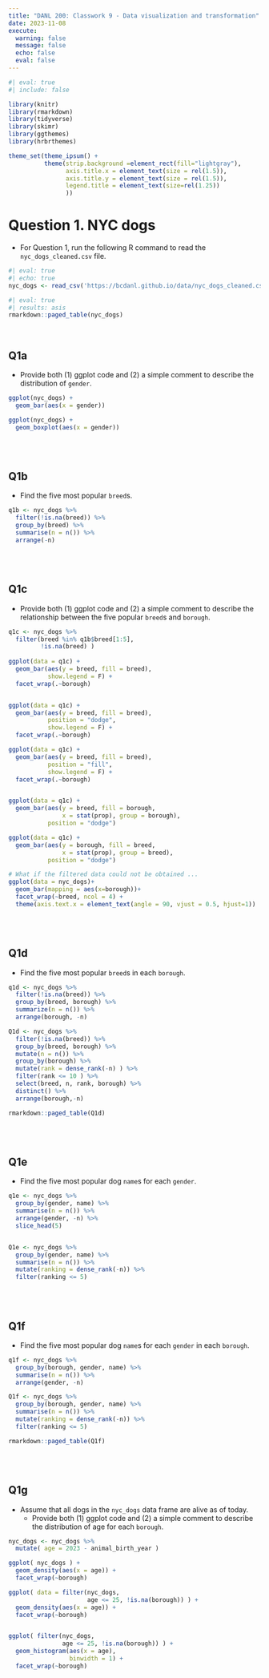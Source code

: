 ```yaml
---
title: "DANL 200: Classwork 9 - Data visualization and transformation"
date: 2023-11-08
execute: 
  warning: false
  message: false
  echo: false
  eval: false
---
```

```r
#| eval: true
#| include: false

library(knitr)
library(rmarkdown)
library(tidyverse)
library(skimr)
library(ggthemes)
library(hrbrthemes)

theme_set(theme_ipsum() +
          theme(strip.background =element_rect(fill="lightgray"),
                axis.title.x = element_text(size = rel(1.5)),
                axis.title.y = element_text(size = rel(1.5)),
                legend.title = element_text(size=rel(1.25))
                ))
```

# Question 1. NYC dogs

- For Question 1, run the following R command to read the `nyc_dogs_cleaned.csv` file.

```r
#| eval: true
#| echo: true
nyc_dogs <- read_csv('https://bcdanl.github.io/data/nyc_dogs_cleaned.csv')
```


```r
#| eval: true
#| results: asis
rmarkdown::paged_table(nyc_dogs) 
```


<br>

## Q1a

- Provide both (1) ggplot code and (2) a simple comment to describe the distribution of `gender`.

```r
ggplot(nyc_dogs) +
  geom_bar(aes(x = gender))

ggplot(nyc_dogs) +
  geom_boxplot(aes(x = gender))
```

<!-- -   There are more male dogs than female dogs. -->

<!-- -   There are more male dogs than female dogs in each borough. -->

<br><br>

## Q1b

- Find the five most popular `breed`s.

```r
q1b <- nyc_dogs %>% 
  filter(!is.na(breed)) %>% 
  group_by(breed) %>% 
  summarise(n = n()) %>% 
  arrange(-n) 

```

<!-- 1 Unknown 54586 2 Yorkshire Terrier 30379 3 Labrador (or Crossbreed) 28399 4 Shih Tzu 27407 5 Pit Bull (or Mix) 24393 6 Chihuahua 21211 -->

<br><br>

## Q1c

- Provide both (1) ggplot code and (2) a simple comment to describe the relationship between the five popular `breed`s and `borough`. 

```r
q1c <- nyc_dogs %>% 
  filter(breed %in% q1b$breed[1:5],
         !is.na(breed) ) 
  
ggplot(data = q1c) +
  geom_bar(aes(y = breed, fill = breed),
           show.legend = F) +
  facet_wrap(.~borough)


ggplot(data = q1c) +
  geom_bar(aes(y = breed, fill = breed),
           position = "dodge",
           show.legend = F) +
  facet_wrap(.~borough)

ggplot(data = q1c) +
  geom_bar(aes(y = breed, fill = breed),
           position = "fill",
           show.legend = F) +
  facet_wrap(.~borough)


ggplot(data = q1c) +
  geom_bar(aes(y = breed, fill = borough, 
               x = stat(prop), group = borough), 
           position = "dodge") 

ggplot(data = q1c) +
  geom_bar(aes(y = borough, fill = breed, 
               x = stat(prop), group = breed), 
           position = "dodge")

```

```r
# What if the filtered data could not be obtained ... 
ggplot(data = nyc_dogs)+
  geom_bar(mapping = aes(x=borough))+
  facet_wrap(~breed, ncol = 4) +
  theme(axis.text.x = element_text(angle = 90, vjust = 0.5, hjust=1))  # optional
```

<br><br>

## Q1d

- Find the five most popular `breed`s in each `borough`.

```r
q1d <- nyc_dogs %>% 
  filter(!is.na(breed)) %>% 
  group_by(breed, borough) %>% 
  summarize(n = n()) %>% 
  arrange(borough, -n)

Q1d <- nyc_dogs %>% 
  filter(!is.na(breed)) %>% 
  group_by(breed, borough) %>% 
  mutate(n = n()) %>% 
  group_by(borough) %>% 
  mutate(rank = dense_rank(-n) ) %>% 
  filter(rank <= 10 ) %>% 
  select(breed, n, rank, borough) %>% 
  distinct() %>% 
  arrange(borough,-n)
```

```r
rmarkdown::paged_table(Q1d) 
```

<br><br>

## Q1e

- Find the five most popular dog `name`s for each `gender`.

```r
q1e <- nyc_dogs %>% 
  group_by(gender, name) %>% 
  summarise(n = n()) %>% 
  arrange(gender, -n) %>% 
  slice_head(5)


Q1e <- nyc_dogs %>% 
  group_by(gender, name) %>% 
  summarise(n = n()) %>% 
  mutate(ranking = dense_rank(-n)) %>% 
  filter(ranking <= 5)


```

<br><br>

## Q1f

- Find the five most popular dog `name`s for each `gender` in each `borough`.

```r
q1f <- nyc_dogs %>% 
  group_by(borough, gender, name) %>% 
  summarise(n = n()) %>% 
  arrange(gender, -n)

Q1f <- nyc_dogs %>% 
  group_by(borough, gender, name) %>% 
  summarise(n = n()) %>% 
  mutate(ranking = dense_rank(-n)) %>% 
  filter(ranking <= 5)


```

```r
rmarkdown::paged_table(Q1f) 
```

<br><br>

## Q1g

- Assume that all dogs in the `nyc_dogs` data frame are alive as of today.
  - Provide both (1) ggplot code and (2) a simple comment to describe the distribution of age for each `borough`.

```r
nyc_dogs <- nyc_dogs %>% 
  mutate( age = 2023 - animal_birth_year )

ggplot( nyc_dogs ) +
  geom_density(aes(x = age)) + 
  facet_wrap(~borough)

ggplot( data = filter(nyc_dogs, 
                      age <= 25, !is.na(borough)) ) +
  geom_density(aes(x = age)) + 
  facet_wrap(~borough)


ggplot( filter(nyc_dogs, 
               age <= 25, !is.na(borough)) ) +
  geom_histogram(aes(x = age), 
                 binwidth = 1) + 
  facet_wrap(~borough)

```

<!-- Add some comments here .... -->

<br><br><br>
